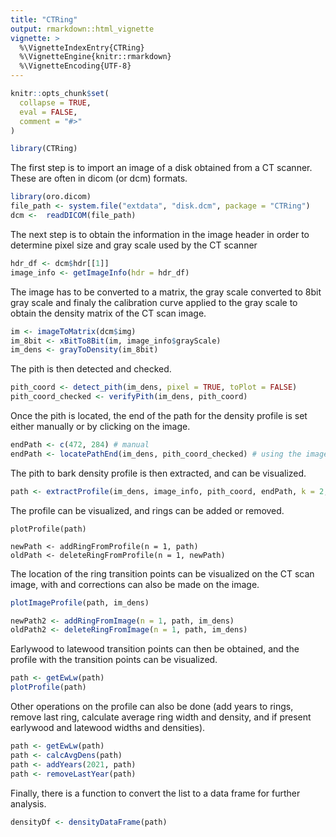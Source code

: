 ```yaml
---
title: "CTRing"
output: rmarkdown::html_vignette
vignette: >
  %\VignetteIndexEntry{CTRing}
  %\VignetteEngine{knitr::rmarkdown}
  %\VignetteEncoding{UTF-8}
---
```


```r
knitr::opts_chunk$set(
  collapse = TRUE,
  eval = FALSE,
  comment = "#>"
)
```

```r
library(CTRing)
```

The first step is to import an image of a disk obtained from a CT scanner. These are often in dicom (or dcm) formats.

```r
library(oro.dicom)
file_path <- system.file("extdata", "disk.dcm", package = "CTRing")
dcm <-  readDICOM(file_path)
```

The next step is to obtain the information in the image header in order to determine pixel size and gray scale used by the CT scanner

```r
hdr_df <- dcm$hdr[[1]]
image_info <- getImageInfo(hdr = hdr_df)
```

The image has to be converted to a matrix, the gray scale converted to 8bit gray scale and finaly the calibration curve applied to the gray scale to obtain the density matrix of the CT scan image.

```r
im <- imageToMatrix(dcm$img)
im_8bit <- xBitTo8Bit(im, image_info$grayScale)
im_dens <- grayToDensity(im_8bit)
```

The pith is then detected and checked.

```r
pith_coord <- detect_pith(im_dens, pixel = TRUE, toPlot = FALSE)
pith_coord_checked <- verifyPith(im_dens, pith_coord)
```

Once the pith is located, the end of the path for the density profile is set either manually or by clicking on the image.

```r
endPath <- c(472, 284) # manual
endPath <- locatePathEnd(im_dens, pith_coord_checked) # using the image
```

The pith to bark density profile is then extracted, and can be visualized.

```r
path <- extractProfile(im_dens, image_info, pith_coord, endPath, k = 2, r = 5, threshold = 0.002)
```

The profile can be visualized, and rings can be added or removed.

```
plotProfile(path)

newPath <- addRingFromProfile(n = 1, path)
oldPath <- deleteRingFromProfile(n = 1, newPath)
```

The location of the ring transition points can be visualized on the CT scan image, with and corrections can also be made on the image.

```r
plotImageProfile(path, im_dens)

newPath2 <- addRingFromImage(n = 1, path, im_dens)
oldPath2 <- deleteRingFromImage(n = 1, path, im_dens)

```

Earlywood to latewood transition points can then be obtained, and the profile with the transition points can be visualized.

```r
path <- getEwLw(path)
plotProfile(path)
```

Other operations on the profile can also be done (add years to rings, remove last ring, calculate average ring width and density, and if present earlywood and latewood widths and densities).

```r
path <- getEwLw(path)
path <- calcAvgDens(path)
path <- addYears(2021, path)
path <- removeLastYear(path)
```

Finally, there is a function to convert the list to a data frame for further analysis.

```r
densityDf <- densityDataFrame(path)
```

